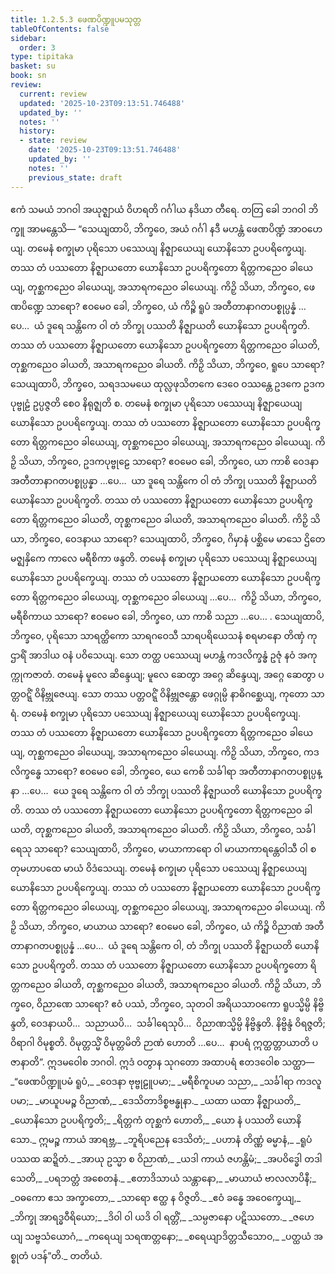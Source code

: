 ```yaml
---
title: 1.2.5.3 ဖေဏပိဏ္ဍူပမသုတ္တ
tableOfContents: false
sidebar:
  order: 3
type: tipitaka
basket: su
book: sn
review:
  current: review
  updated: '2025-10-23T09:13:51.746488'
  updated_by: ''
  notes: ''
  history:
  - state: review
    date: '2025-10-23T09:13:51.746488'
    updated_by: ''
    notes: ''
    previous_state: draft
---
```



<ReviewStatus review={frontmatter.review} showDetails={true} />

<HypothesisAnnotation frontmatter={frontmatter} />

<DynamicBreadcrumb />

<Division number="95" book="sn" e="ch" v="18" p="295">

<Paragraph number="590" book="sn">
ဧကံ သမယံ ဘဂဝါ အယုဇ္ဈာယံ ဝိဟရတိ ဂင်္ဂါယ နဒိယာ တီရေ. တတြ ခေါ ဘဂဝါ ဘိက္ခူ အာမန္တေသိ—
</Paragraph>

<Paragraph number="591" book="sn">
“သေယျထာပိ, ဘိက္ခဝေ, အယံ ဂင်္ဂါ နဒီ မဟန္တံ ဖေဏပိဏ္ဍံ အာဝဟေယျ. တမေနံ စက္ခုမာ ပုရိသော ပဿေယျ နိဇ္ဈာယေယျ ယောနိသော ဥပပရိက္ခေယျ. တဿ တံ ပဿတော နိဇ္ဈာယတော ယောနိသော ဥပပရိက္ခတော ရိတ္တကညေဝ ခါယေယျ, တုစ္ဆကညေဝ ခါယေယျ, အသာရကညေဝ ခါယေယျ. ကိဉှိ သိယာ, ဘိက္ခဝေ, ဖေဏပိဏ္ဍေ သာရော? ဧဝမေဝ ခေါ, ဘိက္ခဝေ, ယံ ကိဉ္စိ ရူပံ အတီတာနာဂတပစ္စုပ္ပန္နံ …ပေ…  ယံ ဒူရေ သန္တိကေ ဝါ တံ ဘိက္ခု ပဿတိ နိဇ္ဈာယတိ ယောနိသော ဥပပရိက္ခတိ. တဿ တံ ပဿတော နိဇ္ဈာယတော ယောနိသော ဥပပရိက္ခတော ရိတ္တကညေဝ ခါယတိ, တုစ္ဆကညေဝ ခါယတိ, အသာရကညေဝ ခါယတိ. ကိဉှိ သိယာ, ဘိက္ခဝေ, ရူပေ သာရော?
</Paragraph>

<Paragraph number="592" book="sn">
သေယျထာပိ, ဘိက္ခဝေ, သရဒသမယေ ထုလ္လဖုသိတကေ ဒေဝေ ဝဿန္တေ ဥဒကေ ဥဒကပုဗ္ဗုဠံ ဥပ္ပဇ္ဇတိ စေဝ နိရုဇ္ဈတိ စ. တမေနံ စက္ခုမာ ပုရိသော ပဿေယျ နိဇ္ဈာယေယျ ယောနိသော ဥပပရိက္ခေယျ. တဿ တံ ပဿတော နိဇ္ဈာယတော ယောနိသော ဥပပရိက္ခတော ရိတ္တကညေဝ ခါယေယျ, တုစ္ဆကညေဝ ခါယေယျ, အသာရကညေဝ ခါယေယျ. ကိဉှိ သိယာ, ဘိက္ခဝေ, ဥဒကပုဗ္ဗုဠေ သာရော? ဧဝမေဝ ခေါ, ဘိက္ခဝေ, ယာ ကာစိ ဝေဒနာ အတီတာနာဂတပစ္စုပ္ပန္နာ …ပေ…  ယာ ဒူရေ သန္တိကေ ဝါ တံ ဘိက္ခု ပဿတိ နိဇ္ဈာယတိ ယောနိသော ဥပပရိက္ခတိ. တဿ တံ ပဿတော နိဇ္ဈာယတော ယောနိသော ဥပပရိက္ခတော ရိတ္တကညေဝ ခါယတိ, တုစ္ဆကညေဝ ခါယတိ, အသာရကညေဝ ခါယတိ. ကိဉှိ သိယာ, ဘိက္ခဝေ, ဝေဒနာယ သာရော?
</Paragraph>

<Paragraph number="593" book="sn">
သေယျထာပိ, ဘိက္ခဝေ, ဂိမှာနံ ပစ္ဆိမေ မာသေ ဌိတေ မဇ္ဈနှိကေ ကာလေ မရီစိကာ ဖန္ဒတိ. တမေနံ စက္ခုမာ ပုရိသော ပဿေယျ နိဇ္ဈာယေယျ ယောနိသော ဥပပရိက္ခေယျ. တဿ တံ ပဿတော နိဇ္ဈာယတော ယောနိသော ဥပပရိက္ခတော ရိတ္တကညေဝ ခါယေယျ, တုစ္ဆကညေဝ ခါယေယျ …ပေ…  ကိဉှိ သိယာ, ဘိက္ခဝေ, မရီစိကာယ သာရော? ဧဝမေဝ ခေါ, ဘိက္ခဝေ, ယာ ကာစိ သညာ …ပေ… .
</Paragraph>

<Paragraph number="594" book="sn">
သေယျထာပိ, ဘိက္ခဝေ, ပုရိသော သာရတ္ထိကော သာရဂဝေသီ သာရပရိယေသနံ စရမာနော တိဏှံ ကုဌာရိံ အာဒါယ ဝနံ ပဝိသေယျ. သော တတ္ထ ပဿေယျ မဟန္တံ ကဒလိက္ခန္ဓံ ဥဇုံ နဝံ အကုက္ကုကဇာတံ. တမေနံ မူလေ ဆိန္ဒေယျ; မူလေ ဆေတွာ အဂ္ဂေ ဆိန္ဒေယျ, အဂ္ဂေ ဆေတွာ ပတ္တဝဋ္ဋိံ ဝိနိဗ္ဘုဇေယျ. သော တဿ ပတ္တဝဋ္ဋိံ ဝိနိဗ္ဘုဇန္တော ဖေဂ္ဂုမ္ပိ နာဓိဂစ္ဆေယျ, ကုတော သာရံ. တမေနံ စက္ခုမာ ပုရိသော ပဿေယျ နိဇ္ဈာယေယျ ယောနိသော ဥပပရိက္ခေယျ. တဿ တံ ပဿတော နိဇ္ဈာယတော ယောနိသော ဥပပရိက္ခတော ရိတ္တကညေဝ ခါယေယျ, တုစ္ဆကညေဝ ခါယေယျ, အသာရကညေဝ ခါယေယျ. ကိဉှိ သိယာ, ဘိက္ခဝေ, ကဒလိက္ခန္ဓေ သာရော? ဧဝမေဝ ခေါ, ဘိက္ခဝေ, ယေ ကေစိ သင်္ခါရာ အတီတာနာဂတပစ္စုပ္ပန္နာ …ပေ…  ယေ ဒူရေ သန္တိကေ ဝါ တံ ဘိက္ခု ပဿတိ နိဇ္ဈာယတိ ယောနိသော ဥပပရိက္ခတိ. တဿ တံ ပဿတော နိဇ္ဈာယတော ယောနိသော ဥပပရိက္ခတော ရိတ္တကညေဝ ခါယတိ, တုစ္ဆကညေဝ ခါယတိ, အသာရကညေဝ ခါယတိ. ကိဉှိ သိယာ, ဘိက္ခဝေ, သင်္ခါရေသု သာရော?
</Paragraph>

<Paragraph number="595" book="sn">
သေယျထာပိ, ဘိက္ခဝေ, မာယာကာရော ဝါ မာယာကာရန္တေဝါသီ ဝါ စတုမဟာပထေ မာယံ ဝိဒံသေယျ. တမေနံ စက္ခုမာ ပုရိသော ပဿေယျ နိဇ္ဈာယေယျ ယောနိသော ဥပပရိက္ခေယျ. တဿ တံ ပဿတော နိဇ္ဈာယတော ယောနိသော ဥပပရိက္ခတော ရိတ္တကညေဝ ခါယေယျ, တုစ္ဆကညေဝ ခါယေယျ, အသာရကညေဝ ခါယေယျ. ကိဉှိ သိယာ, ဘိက္ခဝေ, မာယာယ သာရော? ဧဝမေဝ ခေါ, ဘိက္ခဝေ, ယံ ကိဉ္စိ ဝိညာဏံ အတီတာနာဂတပစ္စုပ္ပန္နံ …ပေ…  ယံ ဒူရေ သန္တိကေ ဝါ, တံ ဘိက္ခု ပဿတိ နိဇ္ဈာယတိ ယောနိသော ဥပပရိက္ခတိ. တဿ တံ ပဿတော နိဇ္ဈာယတော ယောနိသော ဥပပရိက္ခတော ရိတ္တကညေဝ ခါယတိ, တုစ္ဆကညေဝ ခါယတိ, အသာရကညေဝ ခါယတိ. ကိဉှိ သိယာ, ဘိက္ခဝေ, ဝိညာဏေ သာရော?
</Paragraph>

<Paragraph number="596" book="sn">
ဧဝံ ပဿံ, ဘိက္ခဝေ, သုတဝါ အရိယသာဝကော ရူပသ္မိမ္ပိ နိဗ္ဗိန္ဒတိ, ဝေဒနာယပိ…  သညာယပိ…  သင်္ခါရေသုပိ…  ဝိညာဏသ္မိမ္ပိ နိဗ္ဗိန္ဒတိ. နိဗ္ဗိန္ဒံ ဝိရဇ္ဇတိ; ဝိရာဂါ ဝိမုစ္စတိ. ဝိမုတ္တသ္မိံ ဝိမုတ္တမိတိ ဉာဏံ ဟောတိ …ပေ…  နာပရံ ဣတ္ထတ္တာယာတိ ပဇာနာတိ”.
</Paragraph>

<Paragraph number="597" book="sn">
ဣဒမဝေါစ ဘဂဝါ. ဣဒံ ဝတွာန သုဂတော အထာပရံ ဧတဒဝေါစ သတ္ထာ—
</Paragraph>

<Paragraph number="598" type="verses" book="sn">
_“ဖေဏပိဏ္ဍူပမံ ရူပံ,_  
_ဝေဒနာ ဗုဗ္ဗုဠူပမာ;_  
_မရီစိကူပမာ သညာ,_  
_သင်္ခါရာ ကဒလူပမာ;_  
_မာယူပမဉ္စ ဝိညာဏံ,_  
_ဒေသိတာဒိစ္စဗန္ဓုနာ._  

</Paragraph>

<Paragraph number="599" type="verses" book="sn">
_ယထာ ယထာ နိဇ္ဈာယတိ,_  
_ယောနိသော ဥပပရိက္ခတိ;_  
_ရိတ္တကံ တုစ္ဆကံ ဟောတိ,_  
_ယော နံ ပဿတိ ယောနိသော._  

</Paragraph>

<Paragraph number="600" type="verses" book="sn">
ဣမဉ္စ ကာယံ အာရဗ္ဘ,_  
_ဘူရိပညေန ဒေသိတံ;_  
_ပဟာနံ တိဏ္ဏံ ဓမ္မာနံ,_  
_ရူပံ ပဿထ ဆဍ္ဍိတံ._  

</Paragraph>

<Paragraph number="601" type="verses" book="sn">
_အာယု ဥသ္မာ စ ဝိညာဏံ,_  
_ယဒါ ကာယံ ဇဟန္တိမံ;_  
_အပဝိဒ္ဓေါ တဒါ သေတိ,_  
_ပရဘတ္တံ အစေတနံ._  

</Paragraph>

<Paragraph number="602" type="verses" book="sn">
_ဧတာဒိသာယံ သန္တာနော,_  
_မာယာယံ ဗာလလာပိနီ;_  
_ဝဓကော ဧသ အက္ခာတော,_  
_သာရော ဧတ္ထ န ဝိဇ္ဇတိ._  

</Paragraph>

<Paragraph number="603" type="verses" book="sn">
_ဧဝံ ခန္ဓေ အဝေက္ခေယျ,_  
_ဘိက္ခု အာရဒ္ဓဝီရိယော;_  
_ဒိဝါ ဝါ ယဒိ ဝါ ရတ္တိံ,_  
_သမ္ပဇာနော ပဋိဿတော._  

</Paragraph>

<Paragraph number="604" type="verses" book="sn">
_ဇဟေယျ သဗ္ဗသံယောဂံ,_  
_ကရေယျ သရဏတ္တနော;_  
_စရေယျာဒိတ္တသီသောဝ,_  
_ပတ္ထယံ အစ္စုတံ ပဒန်”တိ._  


</Paragraph>
</Division>

<Paragraph number="605" type="center" book="sn">
တတိယံ.
</Paragraph>